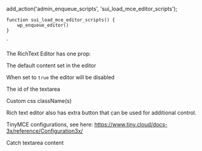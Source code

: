 
add_action('admin_enqueue_scripts', 'sui_load_mce_editor_scripts');
    
    function sui_load_mce_editor_scripts() {
        wp_enqueue_editor()
    }
`

<PackageInstallGuide packageName="@wpmudev/sui-rich-text-editor" />

<Section title="Props" border={true}>
	<p>The RichText Editor has one prop:</p>
	<PropSection title="defaultValue" type="boolean" defaultValue="{{default}}">
		<p>The default content set in the editor</p>
	</PropSection>
	<PropSection title="isDisabled" type="boolean" defaultValue="{{default}}">
		<p>When set to <Code isSmall={true}>true</Code> the editor will be disabled</p>
	</PropSection>
	<PropSection title="textareaId" type="string" defaultValue="{{default}}">
		<p>The id of the textarea</p>
	</PropSection>
	<PropSection title="className" type="string" defaultValue="{{default}}">
		<p>Custom css className(s)</p>
	</PropSection>
	<PropSection title="actions" type="ReactNode" defaultValue="{{default}}">
		<p>Rich text editor also has extra button that can be used for additional control.</p>
	</PropSection>
	<PropSection title="tinyMCEOptions" type="object" defaultValue="{{default}}">
		<p>TinyMCE configurations, see here: <a href="https://www.tiny.cloud/docs-3x/reference/Configuration3x/" target="_blank">https://www.tiny.cloud/docs-3x/reference/Configuration3x/</a></p>
	</PropSection>
	<PropSection title="onChange" type="function" defaultValue="{{default}}">
		<p>Catch textarea content</p>
	</PropSection>
</Section>

